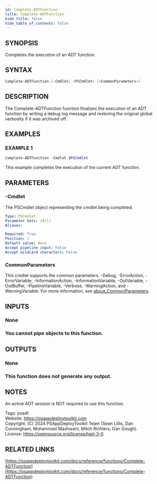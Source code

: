 ```yaml
---
id: Complete-ADTFunction
title: Complete-ADTFunction
hide_title: false
hide_table_of_contents: false
---
```


## SYNOPSIS

Completes the execution of an ADT function.

## SYNTAX

```powershell
Complete-ADTFunction [-Cmdlet] <PSCmdlet> [<CommonParameters>]
```

## DESCRIPTION

The Complete-ADTFunction function finalizes the execution of an ADT function by writing a debug log message and restoring the original global verbosity if it was archived off.

## EXAMPLES

### EXAMPLE 1

```powershell
Complete-ADTFunction -Cmdlet $PSCmdlet
```

This example completes the execution of the current ADT function.

## PARAMETERS

### -Cmdlet

The PSCmdlet object representing the cmdlet being completed.

```yaml
Type: PSCmdlet
Parameter Sets: (All)
Aliases:

Required: True
Position: 1
Default value: None
Accept pipeline input: False
Accept wildcard characters: False
```

### CommonParameters

This cmdlet supports the common parameters: -Debug, -ErrorAction, -ErrorVariable, -InformationAction, -InformationVariable, -OutVariable, -OutBuffer, -PipelineVariable, -Verbose, -WarningAction, and -WarningVariable. For more information, see [about_CommonParameters](http://go.microsoft.com/fwlink/?LinkID=113216).

## INPUTS

### None

### You cannot pipe objects to this function.
## OUTPUTS

### None

### This function does not generate any output.
## NOTES
An active ADT session is NOT required to use this function.

Tags: psadt<br />
Website: https://psappdeploytoolkit.com<br />
Copyright: (C) 2024 PSAppDeployToolkit Team (Sean Lillis, Dan Cunningham, Muhammad Mashwani, Mitch Richters, Dan Gough).<br />
License: https://opensource.org/license/lgpl-3-0

## RELATED LINKS

[https://psappdeploytoolkit.com/docs/reference/functions/Complete-ADTFunction](https://psappdeploytoolkit.com/docs/reference/functions/Complete-ADTFunction)
